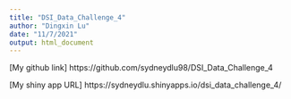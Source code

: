 ```yaml
---
title: "DSI_Data_Challenge_4"
author: "Dingxin Lu"
date: "11/7/2021"
output: html_document
---
```


[My github link] https://github.com/sydneydlu98/DSI_Data_Challenge_4

[My shiny app URL] https://sydneydlu.shinyapps.io/dsi_data_challenge_4/





